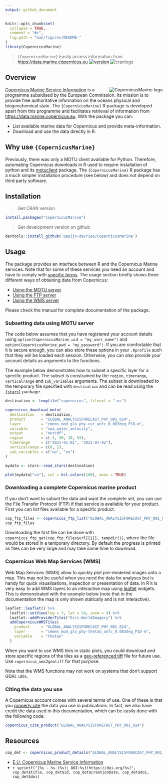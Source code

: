 ```yaml
---
output: github_document
---
```


```r
knitr::opts_chunk$set(
  collapse = TRUE,
  comment = "#>",
  fig.path = "man/figures/README-"
)
library(CopernicusMarine)
```

> `{CopernicusMarine}` Easily access information from <https://data.marine.copernicus.eu>
[![version](https://www.r-pkg.org/badges/version/CopernicusMarine)](https://CRAN.R-project.org/package=CopernicusMarine)
![cranlogs](https://cranlogs.r-pkg.org/badges/CopernicusMarine)


## Overview

<a href="https://github.com/pepijn-devries/CopernicusMarine/"><img src="man/figures/logo.png" alt="CopernicusMarine logo" align="right" /></a>

[Copernicus Marine Service Information](https://marine.copernicus.eu/about) is a programme subsidised by the
European Commission. Its mission is to provide free authoritative information on the oceans physical and
biogeochemical state. The `{CopernicusMarine}` R package is developed apart from this programme and facilitates
retrieval of information from <https://data.marine.copernicus.eu>. With the package you can:

 * List available marine data for Copernicus and provide meta-information.
 * Download and use the data directly in R.

## Why use `{CopernicusMarine}`

Previously, there was only a MOTU client available for Python. Therefore, automating Copernicus downloads in R
used to require installation of python and its [motuclient](https://pypi.org/project/motuclient/) package. The
`{CopernicusMarine}` R package has a much simpler installation procedure (see below) and does not depend on
third party software.

## Installation

> Get CRAN version
```r
install.packages("CopernicusMarine")
```
> Get development version on github
```r
devtools::install_github('pepijn-devries/CopernicusMarine')
```

## Usage

The package provides an interface between R and the Copernicus Marine services. Note that for some of these
services you need an account and have to comply with
[specific terms](https://marine.copernicus.eu/user-corner/service-commitments-and-licence). The usage section
briefly shows three different ways of obtaining data from Copernicus:

 * [Using the MOTU server](#sec-motu)
 * [Using the FTP server](#sec-ftp)
 * [Using the WMS server](#sec-wms)

Please check the manual for complete documentation of the package.

<h3 id="sec-motu">Subsetting data using MOTU server</h3>

The code below assumes that you have registered your account details using `option(CopernicusMarine_uid = "my_user_name")` and
`option(CopernicusMarine_pwd = "my_password")`. If you are comfortable that it is secure enough, you can also store these
options in your `.Rprofile` such that they will be loaded each session. Otherwise, you can also provide your account details
as arguments to the functions.

The example below demonstrates how to subset a specific layer for a specific product. The subset is constrained by
the `region`, `timerange`, `verticalrange` and `sub_variables` arguments. The subset is downloaded to the temporary
file specified with `destination` and can be read using the [`{stars}`](https://r-spatial.github.io/stars/) package.

```r
destination <- tempfile("copernicus", fileext = ".nc")

copernicus_download_motu(
  destination   = destination,
  product       = "GLOBAL_ANALYSISFORECAST_PHY_001_024",
  layer         = "cmems_mod_glo_phy-cur_anfc_0.083deg_P1D-m",
  variable      = "sea_water_velocity",
  output        = "netcdf",
  region        = c(-1, 50, 10, 55),
  timerange     = c("2021-01-01", "2021-01-02"),
  verticalrange = c(0, 2),
  sub_variables = c("uo", "vo")
)

mydata <- stars::read_stars(destination)

plot(mydata["vo"], col = hcl.colors(100), axes = TRUE)
```

<h3 id="sec-ftp">Downloading a complete Copernicus marine product</h3>

If you don't want to subset the data and want the complete set, you can use the File Transfer Protocol (FTP) if
that service is available for your product. First you can list files available for a specific product:

```r
cop_ftp_files <- copernicus_ftp_list("GLOBAL_ANALYSISFORECAST_PHY_001_024", "cmems_mod_glo_phy-cur_anfc_0.083deg_P1D-m")
cop_ftp_files
```

Downloading the first file can be done with `copernicus_ftp_get(cop_ftp_files$url[[1]], tempdir())`, where the
file would be stored in a temporary directory. By default the progress is printed as files can be very large and
may take some time to download.

<h3 id="sec-wms">Copernicus Web Map Services (WMS)</h3>

Web Map Services (WMS) allow to quickly plot pre-rendered images onto a map. This may not be useful when
you need the data for analyses but is handy for quick visualisations, inspection or presentation of data.
In R it is very easy to add WMS layers to an interactive map using [leaflet](https://rstudio.github.io/leaflet/)
widgets. This is demonstrated with the example below (note that in the documentation the map is only shown
statically and is not interactive).

```r
leaflet::leaflet() %>%
  leaflet::setView(lng = 3, lat = 54, zoom = 4) %>%
  leaflet::addProviderTiles("Esri.WorldImagery") %>%
  addCopernicusWMSTiles(
    product     = "GLOBAL_ANALYSISFORECAST_PHY_001_024",
    layer       = "cmems_mod_glo_phy-thetao_anfc_0.083deg_P1D-m",
    variable    = "thetao"
  )
```

When you want to use WMS tiles in static plots, you could download and store specific regions of the tiles
as a [geo-referenced tiff](https://en.wikipedia.org/wiki/GeoTIFF) file for future use. Use `copernicus_wms2geotiff`
for that purpose.

Note that the WMS functions may not work on systems that don't support GDAL utils.

### Citing the data you use

A Copernicus account comes with several terms of use. One of these is that you
[properly cite](https://help.marine.copernicus.eu/en/articles/4444611-how-to-cite-copernicus-marine-products-and-services)
the data you use in publications. In fact, we also have credit the data used in this documentation, which can be easily
done with the following code:

```r
copernicus_cite_product("GLOBAL_ANALYSISFORECAST_PHY_001_024")
```

## Resources

```r
cop_det <- copernicus_product_details("GLOBAL_ANALYSISFORECAST_PHY_001_024")
```

 * [E.U. Copernicus Marine Service Information](https://data.marine.copernicus.eu)
 * `r sprintf("[%s - %s (%s); DOI:%s](https://doi.org/%s)", cop_det$title, cop_det$id, cop_det$creationDate, cop_det$doi, cop_det$doi)`
